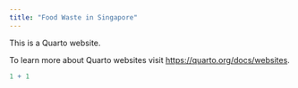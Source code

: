 ```yaml
---
title: "Food Waste in Singapore"
---
```


This is a Quarto website.

To learn more about Quarto websites visit <https://quarto.org/docs/websites>.

```r
1 + 1
```
